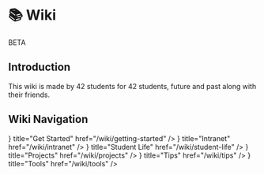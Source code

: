 
# 📚 Wiki
<span class="badge badge-warning">BETA</span>

## Introduction

This wiki is made by 42 students for 42 students, future and past along with their friends.

## Wiki Navigation
<Cards>
  <Card
    icon={<FlagCircleIcon />}
    title="Get Started"
    href="/wiki/getting-started"
  />
  <Card
    icon={<BusinessIcon />}
    title="Intranet"
    href="/wiki/intranet"
  />
  <Card
    icon={<GroupIcon />}
    title="Student Life"
    href="/wiki/student-life"
  />
  <Card
    icon={<WorkIcon />}
    title="Projects"
    href="/wiki/projects"
  />
  <Card
    icon={<TipsAndUpdatesIcon />}
    title="Tips"
    href="/wiki/tips"
  />
  <Card
    icon={<AutoFixHighIcon />}
    title="Tools"
    href="/wiki/tools"
  />
</Cards>